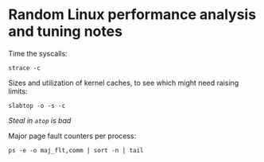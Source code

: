 # Random Linux performance analysis and tuning notes

Time the syscalls:

```
strace -c
```

Sizes and utilization of kernel caches, to see which might need raising limits:

```
slabtop -o -s -c
```

*Steal in `atop` is bad*

Major page fault counters per process:

```
ps -e -o maj_flt,comm | sort -n | tail
```
